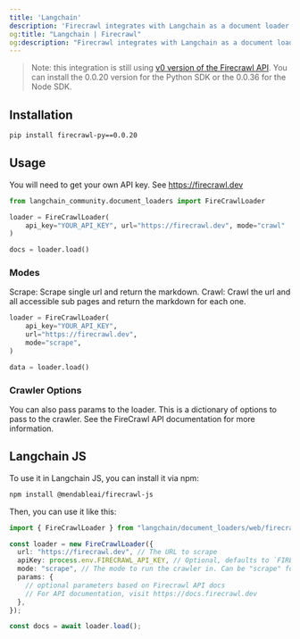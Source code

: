 ```yaml
---
title: 'Langchain'
description: 'Firecrawl integrates with Langchain as a document loader.'
og:title: "Langchain | Firecrawl"
og:description: "Firecrawl integrates with Langchain as a document loader."
---
```


> Note: this integration is still using [v0 version of the Firecrawl API](/v0/introduction). You can install the 0.0.20 version for the Python SDK or the 0.0.36 for the Node SDK.

## Installation

```bash
pip install firecrawl-py==0.0.20
```



## Usage
You will need to get your own API key. See https://firecrawl.dev

```python
from langchain_community.document_loaders import FireCrawlLoader

loader = FireCrawlLoader(
    api_key="YOUR_API_KEY", url="https://firecrawl.dev", mode="crawl"
)

docs = loader.load()
```

### Modes
Scrape: Scrape single url and return the markdown.
Crawl: Crawl the url and all accessible sub pages and return the markdown for each one.

```python
loader = FireCrawlLoader(
    api_key="YOUR_API_KEY",
    url="https://firecrawl.dev",
    mode="scrape",
)

data = loader.load()
```



### Crawler Options
You can also pass params to the loader. This is a dictionary of options to pass to the crawler. See the FireCrawl API documentation for more information.


## Langchain JS

To use it in Langchain JS, you can install it via npm:

```bash
npm install @mendableai/firecrawl-js
```

Then, you can use it like this:

```typescript
import { FireCrawlLoader } from "langchain/document_loaders/web/firecrawl";

const loader = new FireCrawlLoader({
  url: "https://firecrawl.dev", // The URL to scrape
  apiKey: process.env.FIRECRAWL_API_KEY, // Optional, defaults to `FIRECRAWL_API_KEY` in your env.
  mode: "scrape", // The mode to run the crawler in. Can be "scrape" for single urls or "crawl" for all accessible subpages
  params: {
    // optional parameters based on Firecrawl API docs
    // For API documentation, visit https://docs.firecrawl.dev
  },
});

const docs = await loader.load();
```